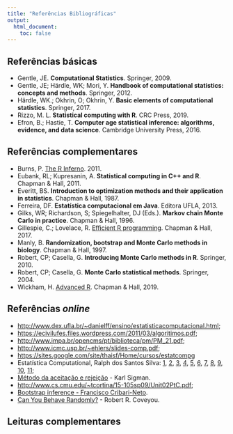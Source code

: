 ```yaml
---
title: "Referências Bibliográficas"
output:
  html_document:
    toc: false
---
```


## Referências básicas

- Gentle, JE. **Computational Statistics**. Springer, 2009.
- Gentle, JE; Härdle, WK; Mori, Y. **Handbook of computational
statistics: concepts and methods**. Springer, 2012.
- Härdle, WK.; Okhrin, O; Okhrin, Y. **Basic elements of computational
  statistics**. Springer, 2017.
- Rizzo, M. L. **Statistical computing with R**. CRC Press, 2019.
- Efron, B.; Hastie, T. **Computer age statistical inference:
algorithms, evidence, and data science**. Cambridge University
Press, 2016.

## Referências complementares

- Burns, P. [The R
  Inferno](http://www.burns-stat.com/pages/Tutor/R_inferno.pdf). 2011.
- Eubank, RL; Kupresanin, A. **Statistical computing in C++ and R**.
Chapman & Hall, 2011.
- Everitt, BS. **Introduction to optimization methods and their
application in statistics**. Chapman & Hall, 1987.
- Ferreira, DF. **Estatística computacional em Java**. Editora
UFLA, 2013.
- Gilks, WR; Richardson, S; Spiegelhalter, DJ (Eds.). **Markov chain
  Monte Carlo in practice**. Chapman & Hall, 1996.
- Gillespie, C.; Lovelace, R. [Efficient R
programming](https://csgillespie.github.io/efficientR/). Chapman &
Hall, 2017.
- Manly, B. **Randomization, bootstrap and Monte Carlo methods in
biology**. Chapman & Hall, 1997.
- Robert, CP; Casella, G. **Introducing Monte Carlo methods in R**.
Springer, 2010.
- Robert, CP; Casella, G. **Monte Carlo statistical methods**.
Springer, 2004.
- Wickham, H. [Advanced R](https://adv-r.hadley.nz/). Chapman &
  Hall, 2019.



## Referências *online*

- <http://www.dex.ufla.br/~danielff/ensino/estatisticacomputacional.html>;
- <https://ecivilufes.files.wordpress.com/2011/03/algoritimos.pdf>;
- <http://www.impa.br/opencms/pt/biblioteca/pm/PM_21.pdf>;
- <http://www.icmc.usp.br/~ehlers/slides-comp.pdf>;
- <https://sites.google.com/site/thaisf/Home/cursos/estatcompg>
- Estatística Computational, Ralph dos Santos Silva:
  [1](http://www.im.ufrj.br/ralph/estatisticacomputacional/aula_01.pdf),
  [2](http://www.im.ufrj.br/ralph/estatisticacomputacional/aula_02.pdf),
  [3](http://www.im.ufrj.br/ralph/estatisticacomputacional/aula_03.pdf),
  [4](http://www.im.ufrj.br/ralph/estatisticacomputacional/aula_04.pdf),
  [5](http://www.im.ufrj.br/ralph/estatisticacomputacional/aula_05.pdf),
  [6](http://www.im.ufrj.br/ralph/estatisticacomputacional/aula_06.pdf),
  [7](http://www.im.ufrj.br/ralph/estatisticacomputacional/aula_07.pdf),
  [8](http://www.im.ufrj.br/ralph/estatisticacomputacional/aula_08.pdf),
  [9](http://www.im.ufrj.br/ralph/estatisticacomputacional/aula_09.pdf),
  [10](http://www.im.ufrj.br/ralph/estatisticacomputacional/aula_010.pdf),
  [11](http://www.im.ufrj.br/ralph/estatisticacomputacional/aula_011.pdf);
- [Método da aceitação e rejeição](http://www.columbia.edu/~ks20/4703-Sigman/4703-07-Notes-ARM.pdf) -
Karl Sigman.
- <http://www.cs.cmu.edu/~tcortina/15-105sp09/Unit02PtC.pdf>;
- [Bootstrap inference - Francisco Cribari-Neto](http://conteudo.icmc.usp.br/CMS/Arquivos/arquivos_enviados/SECAO-POSGRAD_87_bootstrap-slides.pdf).
- [Can You Behave Randomly?](http://faculty.rhodes.edu/wetzel/random/intro.html) - Robert R. Coveyou.

## Leituras complementares
